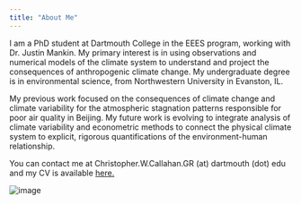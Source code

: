 ```yaml
---
title: "About Me"
---
```


I am a PhD student at Dartmouth College in the EEES program, working with Dr. Justin Mankin. My primary interest is in using observations and numerical models of the climate system to understand and project the consequences of anthropogenic climate change. My undergraduate degree is in environmental science, from Northwestern University in Evanston, IL.

My previous work focused on the consequences of climate change and climate variability for the atmospheric stagnation patterns responsible for poor air quality in Beijing. My future work is evolving to integrate analysis of climate variability and econometric methods to connect the physical climate system to explicit, rigorous quantifications of the environment-human relationship.

You can contact me at Christopher.W.Callahan.GR (at) dartmouth (dot) edu and my CV is available <a href="ccallahan45.github.io/pdfs/CV_Christopher_Callahan.pdf" target="_blank">here.</a>

<img src="pdfs/Callahan_Headshot_Small.jpg" alt="image" class="inline"/>